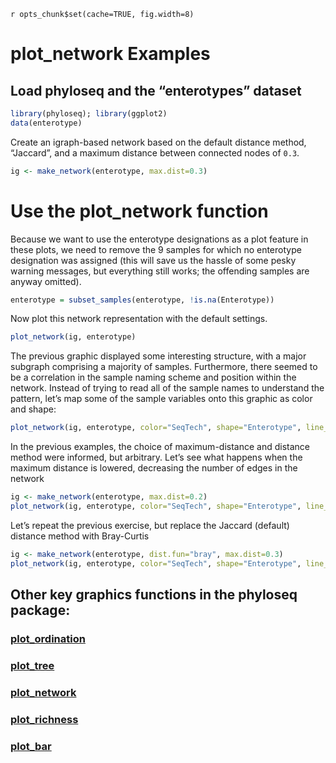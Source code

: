 `r opts_chunk$set(cache=TRUE, fig.width=8)`
<link href="http://kevinburke.bitbucket.org/markdowncss/markdown.css" rel="stylesheet"></link>

plot_network Examples
========================================================
## Load phyloseq and the "enterotypes" dataset

```r
library(phyloseq); library(ggplot2)
data(enterotype)
```

Create an igraph-based network based on the default distance method, "Jaccard", and a maximum distance between connected nodes of `0.3`.

```r
ig <- make_network(enterotype, max.dist=0.3)
```

# Use the plot_network function
Because we want to use the enterotype designations as a plot feature in these plots, we need to remove the 9 samples for which no enterotype designation was assigned (this will save us the hassle of some pesky warning messages, but everything still works; the offending samples are anyway omitted).

```r
enterotype = subset_samples(enterotype, !is.na(Enterotype))
```

Now plot this network representation with the default settings.

```r
plot_network(ig, enterotype)
```
The previous graphic displayed some interesting structure, with a major subgraph comprising a majority of samples. Furthermore, there seemed to be a correlation in the sample naming scheme and position within the network. Instead of trying to read all of the sample names to understand the pattern, let's map some of the sample variables onto this graphic as color and shape:

```r
plot_network(ig, enterotype, color="SeqTech", shape="Enterotype", line_weight=0.4, label=NULL)
```

In the previous examples, the choice of maximum-distance and distance method were informed, but arbitrary. Let's see what happens when the maximum distance is lowered, decreasing the number of edges in the network

```r
ig <- make_network(enterotype, max.dist=0.2)
plot_network(ig, enterotype, color="SeqTech", shape="Enterotype", line_weight=0.4, label=NULL)
```

Let's repeat the previous exercise, but replace the Jaccard (default) distance  method with Bray-Curtis

```r
ig <- make_network(enterotype, dist.fun="bray", max.dist=0.3)
plot_network(ig, enterotype, color="SeqTech", shape="Enterotype", line_weight=0.4, label=NULL)
```


## Other key graphics functions in the phyloseq package:

### [plot_ordination](http://joey711.github.com/phyloseq/plot_ordination-examples)

### [plot_tree](http://joey711.github.com/phyloseq/plot_tree-examples)

### [plot_network](http://joey711.github.com/phyloseq/plot_network-examples)

### [plot_richness](http://joey711.github.com/phyloseq/plot_richness-examples)

### [plot_bar](http://joey711.github.com/phyloseq/plot_bar-examples)


